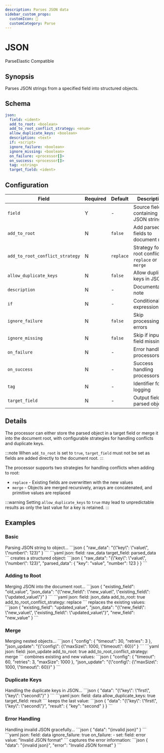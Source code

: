 ```yaml
---
description: Parses JSON data
sidebar_custom_props: 
  customIcon: 📄
  customCategory: Parse
---
```


# JSON

<span className="theme-doc-version-badge badge badge--primary">Parse</span><span className="theme-doc-version-badge badge badge--secondary">Elastic Compatible</span>

## Synopsis

Parses JSON strings from a specified field into structured objects.

## Schema

```yaml {2}
json:
  field: <ident>
  add_to_root: <boolean>
  add_to_root_conflict_strategy: <enum>
  allow_duplicate_keys: <boolean>
  description: <text>
  if: <script>
  ignore_failure: <boolean>
  ignore_missing: <boolean>
  on_failure: <processor[]>
  on_success: <processor[]>
  tag: <string>
  target_field: <ident>
```

## Configuration

|Field|Required|Default|Description|
|---|---|---|---|
|`field`|Y|-|Source field containing JSON string|
|`add_to_root`|N|`false`|Add parsed fields to document root|
|`add_to_root_conflict_strategy`|N|`replace`|Strategy for root conflicts: `replace` or `merge`|
|`allow_duplicate_keys`|N|`false`|Allow duplicate keys in JSON|
|`description`|N|-|Documentation note|
|`if`|N|-|Conditional expression|
|`ignore_failure`|N|`false`|Skip processing errors|
|`ignore_missing`|N|`false`|Skip if input field missing|
|`on_failure`|N|-|Error handling processors|
|`on_success`|N|-|Success handling processors|
|`tag`|N|-|Identifier for logging|
|`target_field`|N|-|Output field for parsed object|

## Details

The processor can either store the parsed object in a target field or merge it into the document root, with configurable strategies for handling conflicts and duplicate keys.

:::note
When `add_to_root` is set to `true`, `target_field` must not be set as fields are added directly to the document root.
:::

The processor supports two strategies for handling conflicts when adding to root:

* `replace` - Existing fields are overwritten with the new values
* `merge` - Objects are merged recursively, arrays are concatenated, and primitive values are replaced

:::warning
Setting `allow_duplicate_keys` to `true` may lead to unpredictable results as only the last value for a key is retained.
:::

## Examples

### Basic

<ExampleGrid>
  <CommentCol>
    Parsing JSON string to object...
  </CommentCol>
  <CodeCol>
    ```json
    {
      "raw_data": "{\"key\": \"value\", \"number\": 123}"
    }
    ```
    ```yaml
    json:
      field: raw_data
      target_field: parsed_data
    ```
  </CodeCol>
  <CommentCol>
    creates a structured object:
  </CommentCol>
  <CodeCol>
    ```json
    {
      "raw_data": "{\"key\": \"value\", \"number\": 123}",
      "parsed_data": {
        "key": "value",
        "number": 123
      }
    }
    ```
  </CodeCol>
</ExampleGrid>

### Adding to Root

<ExampleGrid>
  <CommentCol>
    Merging JSON into the document root...
  </CommentCol>
  <CodeCol>
    ```json
    {
      "existing_field": "old_value",
      "json_data": "{\"new_field\": \"new_value\", \"existing_field\": \"updated_value\"}"
    }
    ```
    ```yaml
    json:
      field: json_data
      add_to_root: true
      add_to_root_conflict_strategy: replace
    ```
  </CodeCol>
  <CommentCol>
    replaces the existing values:
  </CommentCol>
  <CodeCol>
    ```json
    {
      "existing_field": "updated_value",
      "json_data": "{\"new_field\": \"new_value\", \"existing_field\": \"updated_value\"}",
      "new_field": "new_value"
    }
    ```
  </CodeCol>
</ExampleGrid>

### Merge

<ExampleGrid>
  <CommentCol>
    Merging nested objects...
  </CommentCol>
  <CodeCol>
    ```json
    {
      "config": {
        "timeout": 30,
        "retries": 3
      },
      "json_update": "{\"config\": {\"maxSize\": 1000, \"timeout\": 60}}"
    }
    ```
    ```yaml
    json:
      field: json_update
      add_to_root: true
      add_to_root_conflict_strategy: merge
    ```
  </CodeCol>
  <CommentCol>
    combines existing and new values:
  </CommentCol>
  <CodeCol>
    ```json
    {
      "config": {
        "timeout": 60,
        "retries": 3,
        "maxSize": 1000
      },
      "json_update": "{\"config\": {\"maxSize\": 1000, \"timeout\": 60}}"
    }
    ```
  </CodeCol>
</ExampleGrid>

### Duplicate Keys

<ExampleGrid>
  <CommentCol>
    Handling the duplicate keys in JSON...
  </CommentCol>
  <CodeCol>
    ```json
    {
      "data": "{\"key\": \"first\", \"key\": \"second\"}"
    }
    ```
    ```yaml
    json:
      field: data
      allow_duplicate_keys: true
      target_field: result
    ```
  </CodeCol>
  <CommentCol>
    keeps the last value:
  </CommentCol>
  <CodeCol>
    ```json
    {
      "data": "{\"key\": \"first\", \"key\": \"second\"}",
      "result": {
        "key": "second"
      }
    }
    ```
  </CodeCol>
</ExampleGrid>

### Error Handling

<ExampleGrid>
  <CommentCol>
    Handling invalid JSON gracefully...
  </CommentCol>
  <CodeCol>
    ```json
    {
      "data": "{invalid json}"
    }
    ```
    ```yaml
    json:
      field: data
      ignore_failure: true
      on_failure:
        - set:
            field: error
            value: "Invalid JSON format"
    ```
  </CodeCol>
  <CommentCol>
    captures the error information:
  </CommentCol>
  <CodeCol>
    ```json
    {
      "data": "{invalid json}",
      "error": "Invalid JSON format"
    }
    ```
  </CodeCol>
</ExampleGrid>
